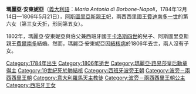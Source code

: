 {{Multiple issues|
{{Expand language|1=en|time=2020-10-18T12:07:33+00:00}}
{{Unreferenced|time=2020-10-18T12:07:33+00:00}}
}}
{{Infobox royalty
| name         = 瑪麗亞·安東妮亞
| title        = 阿斯圖里亞斯親王妃
| image        = Maria Antonietta Borbone Napoli 1784 18061.jpg
| birth_date   = {{birth date|1784|12|14|df=y}}
| birth_place  = [[卡塞塔王宮|卡塞塔王宮]]
| death_date   = {{death date and age|1806|5|21|1784|12|14|df=y}}
| death_place  = [[阿蘭胡埃斯王宮|阿蘭胡埃斯王宮]]
| burial_place = [[埃斯科里亞爾修道院|埃斯科里亞爾修道院]]
| full name    = Maria Antonia Teresa Amalia Giovanna Battista Francesca Gaetana Maria Anna Lucia
| house        = [[波旁-兩西西里王朝|波旁-兩西西里王朝]]
| father       = [[費迪南多一世_(兩西西里)|費迪南多一世]]
| mother       = [[奧地利的瑪麗亞·卡羅琳娜|奧地利的瑪麗亞·卡羅琳娜]]
| religion     = [[羅馬天主教|羅馬天主教]]
}}

'''瑪麗亞·安東妮亞'''（[[義大利語|義大利語]]：''Maria Antonia di Borbone-Napoli''，1784年12月14日—1806年5月21日），[[阿斯圖里亞斯親王|阿斯圖里亞斯親王]]妃，兩西西里國王[[費迪南多一世_(兩西西里)|費迪南多一世]]的第六女（第三女夭折，形同第五女）。

1802年，瑪麗亞·安東妮亞與伯父兼西班牙國王[[卡洛斯四世|卡洛斯四世]]的兒子、阿斯圖里亞斯親王[[费尔南多七世|費爾南多]]結婚。然而，瑪麗亞·安東妮亞因[[結核病|結核病]]於1806年去世，兩人沒有子女。

[[Category:1784年出生|Category:1784年出生]]
[[Category:1806年逝世|Category:1806年逝世]]
[[Category:瑪麗亞·路易莎皇后勳章得主|Category:瑪麗亞·路易莎皇后勳章得主]]
[[Category:19世紀死於肺結核|Category:19世紀死於肺結核]]
[[Category:西班牙波旁王朝|Category:西班牙波旁王朝]]
[[Category:波旁－兩西西里王朝|Category:波旁－兩西西里王朝]]
[[Category:意大利羅馬天主教徒|Category:意大利羅馬天主教徒]]
[[Category:波旁－兩西西里王朝公主|Category:波旁－兩西西里王朝公主]]
[[Category:西班牙王女|Category:西班牙王女]]